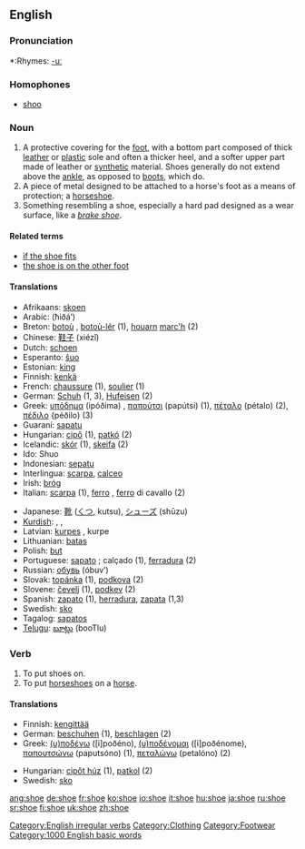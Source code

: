 ==English==

===Pronunciation===
*:Rhymes: [[Rhymes:English:-uː|-uː]]

===Homophones===
*[[shoo]]

===Noun===
{{en-noun}}

# A protective covering for the [[foot]], with a bottom part composed of thick [[leather]] or [[plastic]] sole and often a thicker heel, and a softer upper part made of leather or [[synthetic]] material. Shoes generally do not extend above the [[ankle]], as opposed to [[boot|boots]], which do.
# A piece of metal designed to be attached to a horse's foot as a means of protection; a [[horseshoe]].
# Something resembling a shoe, especially a hard pad designed as a wear surface, like a ''[[brake shoe]]''.

====Related terms====
*[[if the shoe fits]]
*[[the shoe is on the other foot]]

====Translations====
{{rfc-trans}}
{{top}}
*Afrikaans: [[skoen]]
*Arabic: {{ARchar|[[حذاء]]}} (ħiðá’)
*Breton: [[botoù]] {{p}}, [[botoù-lêr]] {{p}} (1), [[houarn]] [[marc'h]] {{m}} (2)
*Chinese: [[鞋子]] (xiézǐ)
*Dutch: [[schoen]]
*Esperanto: [[ŝuo]]
*Estonian: [[king#Estonian|king]]
*Finnish: [[kenkä]]
*French: [[chaussure]] {{f}} (1), [[soulier]] {{m}} (1)
*German: [[Schuh]] {{m}} (1, 3), [[Hufeisen]] {{n}} (2)
*Greek: [[υπόδημα]] (ipóðima) {{n}}, [[παπούτσι]] (papútsi) {{n}} (1), [[πέταλο]] (pétalo) {{n}} (2), [[πέδιλο]] {péðilo) {{n}} (3)
*Guaraní: [[sapatu]]
*Hungarian: [[cipő]] (1), [[patkó]] (2)
*Icelandic: [[skór]] {{m}} (1), [[skeifa]] {{f}} (2)
*Ido: Shuo
*Indonesian: [[sepatu]]
*Interlingua: [[scarpa]], [[calceo]]
*Irish: [[bróg]] {{f}}
*Italian: [[scarpa]] {{f}} (1), [[ferro]] {{m}}, [[ferro]] {{m}} di cavallo (2)
{{mid}}
*Japanese: [[靴]] ([[くつ]], kutsu), [[シューズ]] (shūzu)
*[[Kurdish]]: {{trad|ku|pêlav}} {{f}}, {{trad|ku|sol}} {{f}}, {{trad|ku|şekal}} {{f}}
*Latvian: [[kurpes]] {{f}} {{p}}, kurpe {{s}}
*Lithuanian: [[batas]]
*Polish: [[but]] {{m}}
*Portuguese: [[sapato]] ; calçado {{m}} (1), [[ferradura]] {{f}} (2)
*Russian: [[обувь]] (óbuv’) {{f}}
*Slovak: [[topánka]] {{f}} (1), [[podkova]] {{f}} (2)
*Slovene: [[čevelj]] {{m}} (1), [[podkev]] {{f}} (2)
*Spanish: [[zapato]] (1), [[herradura]], [[zapata]] (1,3)
*Swedish: [[sko]] {{c}}
*Tagalog: [[sapatos]]
*[[Telugu]]: [[బూట్లు]] (booTlu)
{{bottom}}

===Verb===
[[Category:English irregular verbs]]
{{en-verb|shoes|shoeing|shod}}

# To put shoes on.
# To put [[horseshoe]]s on a [[horse]].

====Translations====
{{rfc-trans}}
{{top}}
*Finnish: [[kengittää]]
*German: [[beschuhen]] (1), [[beschlagen]] (2)
*Greek: [[(υ)ποδένω]] ([i]poðéno), [[(υ)ποδένομαι]] ([i]poðénome), [[παπουτσώνω]] (paputsóno) (1), [[πεταλώνω]] (petalóno) (2)
{{mid}}
*Hungarian: [[cipőt húz]] (1), [[patkol]] (2)
*Swedish: [[sko]]
{{bottom}}

[[Category:Clothing]]
[[Category:Footwear]]
[[Category:1000 English basic words]]

[[ang:shoe]]
[[de:shoe]]
[[fr:shoe]]
[[ko:shoe]]
[[io:shoe]]
[[it:shoe]]
[[hu:shoe]]
[[ja:shoe]]
[[ru:shoe]]
[[sr:shoe]]
[[fi:shoe]]
[[uk:shoe]]
[[zh:shoe]]